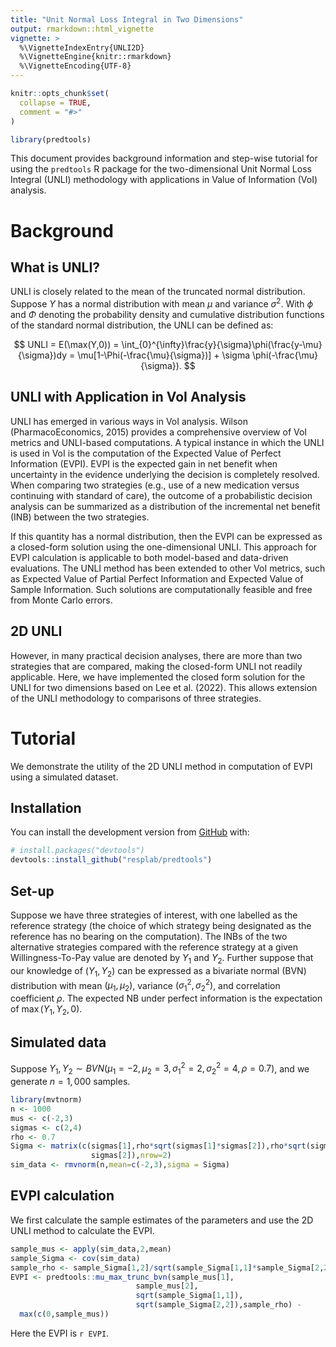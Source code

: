 ```yaml
---
title: "Unit Normal Loss Integral in Two Dimensions"
output: rmarkdown::html_vignette
vignette: >
  %\VignetteIndexEntry{UNLI2D}
  %\VignetteEngine{knitr::rmarkdown}
  %\VignetteEncoding{UTF-8}
---
```


```r
knitr::opts_chunk$set(
  collapse = TRUE,
  comment = "#>"
)
```

```r
library(predtools)
```

This document provides background information and step-wise tutorial for using the `predtools` R package for the two-dimensional Unit Normal Loss Integral (UNLI) methodology with applications in Value of Information (VoI) analysis.

# Background

## What is UNLI?

UNLI is closely related to the mean of the truncated normal distribution. Suppose $Y$ has a normal distribution with mean $\mu$ and variance $\sigma^2$. With $\phi$ and $\Phi$ denoting the probability density and cumulative distribution functions of the standard normal distribution, the UNLI can be defined as:

$$ 
UNLI = E(\max(Y,0)) = \int_{0}^{\infty}\frac{y}{\sigma}\phi(\frac{y-\mu}{\sigma})dy = \mu[1-\Phi(-\frac{\mu}{\sigma})] + \sigma \phi(-\frac{\mu}{\sigma}).
$$

## UNLI with Application in VoI Analysis

UNLI has emerged in various ways in VoI analysis. Wilson (PharmacoEconomics, 2015) provides a comprehensive overview of VoI metrics and UNLI-based computations. A typical instance in which the UNLI is used in VoI is the computation of the Expected Value of Perfect Information (EVPI). EVPI is the expected gain in net benefit when uncertainty in the evidence underlying the decision is completely resolved. When comparing two strategies (e.g., use of a new medication versus continuing with standard of care), the outcome of a probabilistic decision analysis can be summarized as a distribution of the incremental net benefit (INB) between the two strategies.

If this quantity has a normal distribution, then the EVPI can be expressed as a closed-form solution using the one-dimensional UNLI. This approach for EVPI calculation is applicable to both model-based and data-driven evaluations. The UNLI method has been extended to other VoI metrics, such as Expected Value of Partial Perfect Information and Expected Value of Sample Information. Such solutions are computationally feasible and free from Monte Carlo errors.

## 2D UNLI

However, in many practical decision analyses, there are more than two strategies that are compared, making the closed-form UNLI not readily applicable. Here, we have implemented the closed form solution for the UNLI for two dimensions based on Lee et al. (2022). This allows extension of the UNLI methodology to comparisons of three strategies.

# Tutorial

We demonstrate the utility of the 2D UNLI method in computation of EVPI using a simulated dataset.

## Installation

You can install the development version from [GitHub](https://github.com/) with:

``` r
# install.packages("devtools")
devtools::install_github("resplab/predtools")
```

## Set-up

Suppose we have three strategies of interest, with one labelled as the reference strategy (the choice of which strategy being designated as the reference has no bearing on the computation). The INBs of the two alternative strategies compared with the reference strategy at a given Willingness-To-Pay value are denoted by $Y_1$ and $Y_2$. Further suppose that our knowledge of $\left( Y_1,Y_2 \right)$ can be expressed as a bivariate normal (BVN) distribution with mean $\left(\mu_1,\mu_2 \right)$, variance $\left( \sigma_1^2,\sigma_2^2 \right)$, and correlation coefficient $\rho$. The expected NB under perfect information is the expectation of $\max \left(Y_1,Y_2,0 \right)$.

## Simulated data

Suppose $Y_1,Y_2 \sim BVN(\mu_1=-2,\mu_2=3,\sigma^2_1 = 2, \sigma^2_2=4, \rho = 0.7)$, and we generate $n=1,000$ samples.

```R
library(mvtnorm)
n <- 1000
mus <- c(-2,3)
sigmas <- c(2,4)
rho <- 0.7
Sigma <- matrix(c(sigmas[1],rho*sqrt(sigmas[1]*sigmas[2]),rho*sqrt(sigmas[1]*sigmas[2]),
                  sigmas[2]),nrow=2)
sim_data <- rmvnorm(n,mean=c(-2,3),sigma = Sigma)
```

## EVPI calculation

We first calculate the sample estimates of the parameters and use the 2D UNLI method to calculate the EVPI.

```R
sample_mus <- apply(sim_data,2,mean)
sample_Sigma <- cov(sim_data)
sample_rho <- sample_Sigma[1,2]/sqrt(sample_Sigma[1,1]*sample_Sigma[2,2])
EVPI <- predtools::mu_max_trunc_bvn(sample_mus[1],
                            sample_mus[2],
                            sqrt(sample_Sigma[1,1]),
                            sqrt(sample_Sigma[2,2]),sample_rho) -
  max(c(0,sample_mus))
```

Here the EVPI is `r EVPI`.
